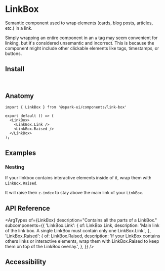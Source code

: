 


<Meta of={stories} />

# LinkBox

Semantic component used to wrap elements (cards, blog posts, articles, etc.) in a link.

Simply wrapping an entire component in an `a` tag may seem convenient for linking, but it's considered unsemantic and incorrect. This is because the component might include other clickable elements like tags, timestamps, or buttons.

<Canvas of={stories.Default} />

## Install

```sh
npm install @spark-ui/components
```

## Anatomy

```tsx
import { LinkBox } from '@spark-ui/components/link-box'

export default () => (
  <LinkBox>
    <LinkBox.Link /> 
    <LinkBox.Raised />
  </LinkBox>
);
```

## Examples

### Nesting

If your linkbox contains interactive elements inside of it, wrap them with `LinkBox.Raised`.

It will raise their `z-index` to stay above the main link of your `LinkBox`.

<Canvas of={stories.Nesting} />

## API Reference

<ArgTypes
  of={LinkBox}
  description="Contains all the parts of a LinkBox."
  subcomponents={{
    'LinkBox.Link': {
      of: LinkBox.Link,
      description:
        'Main link of the link box. A single LinkBox must contain only one LinkBox.Link.',
    },
    'LinkBox.Raised': {
      of: LinkBox.Raised,
      description:
        'If your LinkBox contains others links or interactive elements, wrap them with LinkBox.Raised to keep them on top of the LinkBox overlay.',
    },
  }}
/>

## Accessibility

<A11yReport of="link-box" />
